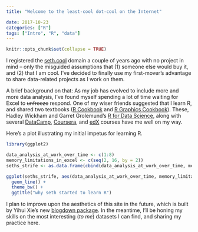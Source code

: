 ```yaml
---
title: "Welcome to the least-cool dot-cool on the Internet"

date: 2017-10-23
categories: ["R"]
tags: ["Intro", "R", "data"]
---
```


```r
knitr::opts_chunk$set(collapse = TRUE)
```

I registered the [seth.cool](https://seth.cool) domain a couple of years ago with no project in mind -- only the misguided assumptions that (1) someone else would buy it, and (2) that I am cool. I've decided to finally use my first-mover's advantage to share data-related projects as I work on them.

A brief background on that: As my job has evolved to include more and more data analysis, I've found myself spending a lot of time waiting for Excel to ~~unfreeze~~ respond. One of my wiser friends suggested that I learn R, and shared two textbooks ([R Cookbook](http://shop.oreilly.com/product/9780596809164.do) and [R Graphics Cookbook](http://shop.oreilly.com/product/0636920023135.do)). These, Hadley Wickham and Garret Grolemund's [R for Data Science](http://r4ds.had.co.nz/index.html), along with several [DataCamp](http://datacamp.com), [Coursera](http://coursera.com), and [edX](http://edx.org) courses have me well on my way.

Here's a plot illustrating my initial impetus for learning R.

```r
library(ggplot2)

data_analysis_at_work_over_time <- c(1:8)
memory_limitations_in_excel <- c(seq(2, 16, by = 2))
seths_strife <- as.data.frame(cbind(data_analysis_at_work_over_time, memory_limitations_in_excel))

ggplot(seths_strife, aes(data_analysis_at_work_over_time, memory_limitations_in_excel)) +
  geom_line() +
  theme_bw() +
  ggtitle("why seth started to learn R")
```

I plan to improve upon the aesthetics of this site in the future, which is built by Yihui Xie's new [blogdown package](https://cran.rstudio.com/web/packages/blogdown/index.html). In the meantime, I'll be honing my skills on the most interesting (_to me_) datasets I can find, and sharing my practice here. 
